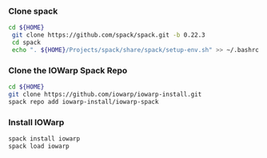 ### Clone spack
```bash
cd ${HOME}
 git clone https://github.com/spack/spack.git -b 0.22.3
 cd spack
 echo ". ${HOME}/Projects/spack/share/spack/setup-env.sh" >> ~/.bashrc
```

### Clone the IOWarp Spack Repo
```bash
cd ${HOME}
git clone https://github.com/iowarp/iowarp-install.git
spack repo add iowarp-install/iowarp-spack
```

### Install IOWarp
```bash
spack install iowarp
spack load iowarp
``` 
